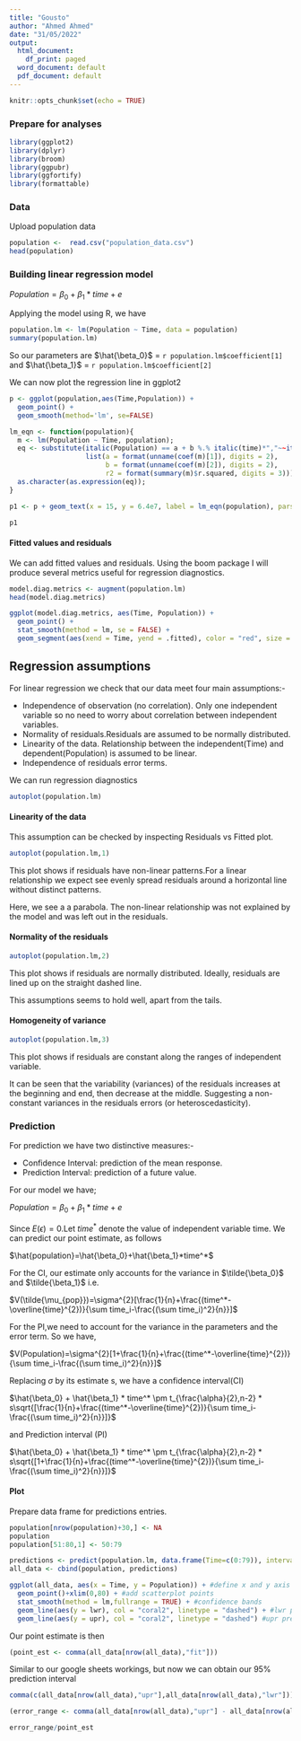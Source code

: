```yaml
---
title: "Gousto"
author: "Ahmed Ahmed"
date: "31/05/2022"
output:
  html_document:
    df_print: paged
  word_document: default
  pdf_document: default
---
```


```r
knitr::opts_chunk$set(echo = TRUE)
```

### Prepare for analyses

```r
library(ggplot2)
library(dplyr)
library(broom)
library(ggpubr)
library(ggfortify)
library(formattable)
```



### Data

Upload population data

```r
population <-  read.csv("population_data.csv")
head(population)
```




### Building linear regression model

$Population = \beta_0 + \beta_1 * time + e$ 

Applying the model using R, we have


```r
population.lm <- lm(Population ~ Time, data = population)
summary(population.lm)
```

So our parameters are $\hat{\beta_0}$ = `r population.lm$coefficient[1]` and 
$\hat{\beta_1}$ = `r population.lm$coefficient[2]`

We can now plot the regression line in ggplot2

```r
p <- ggplot(population,aes(Time,Population)) +
  geom_point() +
  geom_smooth(method='lm', se=FALSE) 

lm_eqn <- function(population){
  m <- lm(Population ~ Time, population);
  eq <- substitute(italic(Population) == a + b %.% italic(time)*","~~italic(r)^2~"="~r2, 
                   list(a = format(unname(coef(m)[1]), digits = 2),
                        b = format(unname(coef(m)[2]), digits = 2),
                        r2 = format(summary(m)$r.squared, digits = 3)))
  as.character(as.expression(eq));
}

p1 <- p + geom_text(x = 15, y = 6.4e7, label = lm_eqn(population), parse = TRUE)

p1 
```



#### **Fitted values and residuals**

We can add fitted values and residuals. Using the boom package I will produce several metrics useful for regression 
diagnostics.

```r
model.diag.metrics <- augment(population.lm)
head(model.diag.metrics)
```


```r
ggplot(model.diag.metrics, aes(Time, Population)) +
  geom_point() +
  stat_smooth(method = lm, se = FALSE) +
  geom_segment(aes(xend = Time, yend = .fitted), color = "red", size = 0.3)
```


## Regression assumptions

For linear regression we check that our data meet four main assumptions:-

- Independence of observation (no correlation). Only one independent variable so no need to worry about correlation
between independent variables.
- Normality of residuals.Residuals are assumed to be normally 
distributed.
- Linearity of the data. Relationship between the independent(Time)
and dependent(Population) is assumed to be linear.
- Independence of residuals error terms.

We can run regression diagnostics

```r
autoplot(population.lm)
```

#### **Linearity of the data**

This assumption can be checked by inspecting Residuals vs Fitted plot.

```r
autoplot(population.lm,1)
```


This plot shows if residuals have non-linear patterns.For a linear
relationship we expect see evenly spread residuals around a 
horizontal line without distinct patterns. 

Here, we see a a parabola. The non-linear relationship was not
explained by the model and was left out in the residuals.


#### **Normality of the residuals**


```r
autoplot(population.lm,2)
```

This plot shows if residuals are normally distributed. Ideally,
residuals are lined up on the straight dashed line.

This assumptions seems to hold well, apart from the tails.


#### **Homogeneity of variance**


```r
autoplot(population.lm,3)
```

This plot shows if residuals are constant along the ranges of 
independent variable. 

It can be seen that the variability (variances) of the residuals increases at the beginning and end, then decrease at the middle. Suggesting a non-constant variances in the residuals errors (or heteroscedasticity).


### Prediction

For prediction we have two distinctive measures:-

- Confidence Interval: prediction of the mean response.
- Prediction Interval: prediction of a future value.

For our model we have;


$Population = \beta_0 + \beta_1 * time + e$ 

Since $E(\epsilon)=0$.Let $time^*$ denote the value of independent variable time. We can predict our point estimate, as follows

$\hat{population}=\hat{\beta_0}+\hat{\beta_1}*time^*$

For the CI, our estimate only accounts for the variance in $\tilde{\beta_0}$
and $\tilde{\beta_1}$ i.e. 

$V(\tilde{\mu_{pop}})=\sigma^{2}[\frac{1}{n}+\frac{(time^*-\overline{time}^{2})}{\sum time_i-\frac{(\sum time_i)^2}{n}}]$

For the PI,we need to account for the variance in the parameters and the error term. So we have,

$V(Population)=\sigma^{2}[1+\frac{1}{n}+\frac{(time^*-\overline{time}^{2})}{\sum time_i-\frac{(\sum time_i)^2}{n}}]$

Replacing $\sigma$ by its estimate s, we have a confidence interval(CI)

$\hat{\beta_0} + \hat{\beta_1} * time^* \pm t_{\frac{\alpha}{2},n-2} * s\sqrt{[\frac{1}{n}+\frac{(time^*-\overline{time}^{2})}{\sum time_i-\frac{(\sum time_i)^2}{n}}]}$

and Prediction interval (PI)

$\hat{\beta_0} + \hat{\beta_1} * time^* \pm t_{\frac{\alpha}{2},n-2} * s\sqrt{[1+\frac{1}{n}+\frac{(time^*-\overline{time}^{2})}{\sum time_i-\frac{(\sum time_i)^2}{n}}]}$


#### **Plot**

Prepare data frame for predictions entries.

```r
population[nrow(population)+30,] <- NA
population
population[51:80,1] <- 50:79
```

```r
predictions <- predict(population.lm, data.frame(Time=c(0:79)), interval="predict")
all_data <- cbind(population, predictions)
```




```r
ggplot(all_data, aes(x = Time, y = Population)) + #define x and y axis variables
  geom_point()+xlim(0,80) + #add scatterplot points
  stat_smooth(method = lm,fullrange = TRUE) + #confidence bands
  geom_line(aes(y = lwr), col = "coral2", linetype = "dashed") + #lwr pred interval
  geom_line(aes(y = upr), col = "coral2", linetype = "dashed") #upr pred interval

```


Our point estimate is then

```r
(point_est <- comma(all_data[nrow(all_data),"fit"]))
```


Similar to our google sheets workings, but now we can obtain our 95% prediction interval

```r
comma(c(all_data[nrow(all_data),"upr"],all_data[nrow(all_data),"lwr"]))
```


```r
(error_range <- comma(all_data[nrow(all_data),"upr"] - all_data[nrow(all_data),"lwr"]))
```


```r
error_range/point_est 
```


